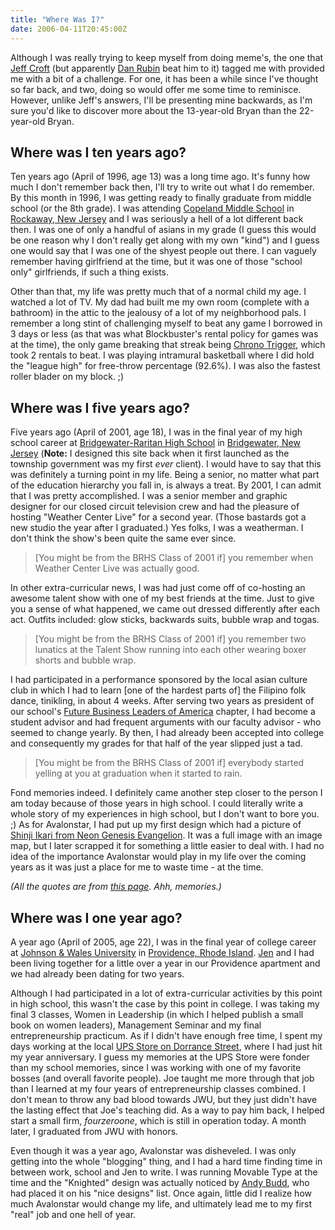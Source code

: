 ```yaml
---
title: "Where Was I?"
date: 2006-04-11T20:45:00Z
---
```


Although I was really trying to keep myself from doing meme's, the one that [Jeff Croft][1] (but apparently [Dan Rubin][2] beat him to it) tagged me with provided me with a bit of a challenge. For one, it has been a while since I've thought so far back, and two, doing so would offer me some time to reminisce. However, unlike Jeff's answers, I'll be presenting mine backwards, as I'm sure you'd like to discover more about the 13-year-old Bryan than the 22-year-old Bryan.

## Where was I ten years ago?

Ten years ago (April of 1996, age 13) was a long time ago. It's funny how much I don't remember back then, I'll try to write out what I do remember. By this month in 1996, I was getting ready to finally graduate from middle school (or the 8th grade). I was attending [Copeland Middle School][3] in [Rockaway, New Jersey][4] and I was seriously a hell of a lot different back then. I was one of only a handful of asians in my grade (I guess this would be one reason why I don't really get along with my own "kind") and I guess one would say that I was one of the shyest people out there. I can vaguely remember having girlfriend at the time, but it was one of those "school only" girlfriends, if such a thing exists.

Other than that, my life was pretty much that of a normal child my age. I watched a lot of TV. My dad had built me my own room (complete with a bathroom) in the attic to the jealousy of a lot of my neighborhood pals. I remember a long stint of challenging myself to beat any game I borrowed in 3 days or less (as that was what Blockbuster's rental policy for games was at the time), the only game breaking that streak being [Chrono Trigger][5], which took 2 rentals to beat. I was playing intramural basketball where I did hold the "league high" for free-throw percentage (92.6%). I was also the fastest roller blader on my block. ;)

## Where was I five years ago?

Five years ago (April of 2001, age 18), I was in the final year of my high school career at [Bridgewater-Raritan High School][6] in [Bridgewater, New Jersey][7] (**Note:** I designed this site back when it first launched as the township government was my first *ever* client). I would have to say that this was definitely a turning point in my life. Being a senior, no matter what part of the education hierarchy you fall in, is always a treat. By 2001, I can admit that I was pretty accomplished. I was a senior member and graphic designer for our closed circuit television crew and had the pleasure of hosting "Weather Center Live" for a second year. (Those bastards got a new studio the year after I graduated.) Yes folks, I was a weatherman. I don't think the show's been quite the same ever since.

> [You might be from the BRHS Class of 2001 if] you remember when Weather Center Live was actually good.

In other extra-curricular news, I was had just come off of co-hosting an awesome talent show with one of my best friends at the time. Just to give you a sense of what happened, we came out dressed differently after each act. Outfits included: glow sticks, backwards suits, bubble wrap and togas.

> [You might be from the BRHS Class of 2001 if] you remember two lunatics at the Talent Show running into each other wearing boxer shorts and bubble wrap.

I had participated in a performance sponsored by the local asian culture club in which I had to learn [one of the hardest parts of] the Filipino folk dance, tinikling, in about 4 weeks. After serving two years as president of our school's [Future Business Leaders of America][8] chapter, I had become a student advisor and had frequent arguments with our faculty advisor - who seemed to change yearly. By then, I had already been accepted into college and consequently my grades for that half of the year slipped just a tad.

> [You might be from the BRHS Class of 2001 if] everybody started yelling at you at graduation when it started to rain.

Fond memories indeed. I definitely came another step closer to the person I am today because of those years in high school. I could literally write a whole story of my experiences in high school, but I don't want to bore you. ;) As for Avalonstar, I had put up my first design which had a picture of [Shinji Ikari from Neon Genesis Evangelion][9]. It was a full image with an image map, but I later scrapped it for something a little easier to deal with. I had no idea of the importance Avalonstar would play in my life over the coming years as it was just a place for me to waste time - at the time.

<cite>(All the quotes are from <a href="http://filebox.vt.edu/users/swohltma/br.htm">this page</a>. Ahh, memories.)</cite>

## Where was I one year ago?

A year ago (April of 2005, age 22), I was in the final year of college career at [Johnson & Wales University][10] in [Providence, Rhode Island][11]. [Jen][12] and I had been living together for a little over a year in our Providence apartment and we had already been dating for two years.

Although I had participated in a lot of extra-curricular activities by this point in high school, this wasn't the case by this point in college. I was taking my final 3 classes, Women in Leadership (in which I helped publish a small book on women leaders), Management Seminar and my final entrepreneurship practicum. As if I didn't have enough free time, I spent my days working at the local [UPS Store on Dorrance Street][13], where I had just hit my year anniversary. I guess my memories at the UPS Store were fonder than my school memories, since I was working with one of my favorite bosses (and overall favorite people). Joe taught me more through that job than I learned at my four years of entrepreneurship classes combined. I don't mean to throw any bad blood towards JWU, but they just didn't have the lasting effect that Joe's teaching did. As a way to pay him back, I helped start a small firm, *fourzeroone*, which is still in operation today. A month later, I graduated from JWU with honors.

Even though it was a year ago, Avalonstar was disheveled. I was only getting into the whole "blogging" thing, and I had a hard time finding time in between work, school and Jen to write. I was running Movable Type at the time and the "Knighted" design was actually noticed by <a href="http://andybudd.com" rel="acquaintance met">Andy Budd</a>, who had placed it on his "nice designs" list. Once again, little did I realize how much Avalonstar would change my life, and ultimately lead me to my first "real" job and one hell of year.

[1]: http://jeffcroft.com/
[2]: http://superfluousbanter.com/
[3]: http://www.morris.k12.nj.us/rocktwp/copeland.htm
[4]: http://www.gti.net/rocktwp/rthist.html
[5]: http://www.rpgdreamer.com/ffc/ct/
[6]: http://www.brrsd.k12.nj.us/brhs/hsindex.html
[7]: http://www.bridgewaternj.gov/
[8]: http://fbla-pbl.org/
[9]: http://www.google.com/search?client=safari&rls=en&q=shinji+ikari&ie=UTF-8&oe=UTF-8
[10]: http://jwu.edu/
[11]: http://www.providenceri.com/
[12]: http://moon_of_ice.livejournal.com/
[13]: http://www.theupsstore.com/locations/locdet.asp?strCenterNum=MBE4185
